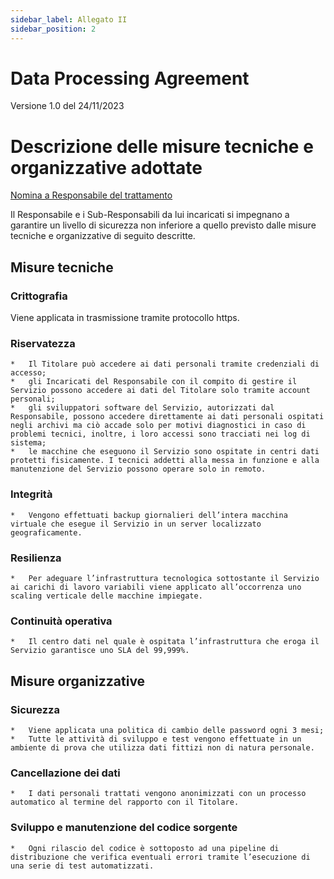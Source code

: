 ```yaml
---
sidebar_label: Allegato II
sidebar_position: 2
---
```


# Data Processing Agreement

Versione 1.0 del 24/11/2023

Descrizione delle misure tecniche e organizzative adottate
================================================================================================

[Nomina a Responsabile del trattamento](/privacy/dpa)

Il Responsabile e i Sub-Responsabili da lui incaricati si impegnano a garantire un livello di sicurezza non inferiore a quello previsto dalle misure tecniche e organizzative di seguito descritte.


## Misure tecniche

### Crittografia
Viene applicata in trasmissione tramite protocollo https.

### Riservatezza
    *   Il Titolare può accedere ai dati personali tramite credenziali di accesso;
    *   gli Incaricati del Responsabile con il compito di gestire il Servizio possono accedere ai dati del Titolare solo tramite account personali;
    *   gli sviluppatori software del Servizio, autorizzati dal Responsabile, possono accedere direttamente ai dati personali ospitati negli archivi ma ciò accade solo per motivi diagnostici in caso di problemi tecnici, inoltre, i loro accessi sono tracciati nei log di sistema;
    *   le macchine che eseguono il Servizio sono ospitate in centri dati protetti fisicamente. I tecnici addetti alla messa in funzione e alla manutenzione del Servizio possono operare solo in remoto.

### Integrità
    *   Vengono effettuati backup giornalieri dell’intera macchina virtuale che esegue il Servizio in un server localizzato geograficamente.

### Resilienza
    *   Per adeguare l’infrastruttura tecnologica sottostante il Servizio ai carichi di lavoro variabili viene applicato all’occorrenza uno scaling verticale delle macchine impiegate.

### Continuità operativa
    *   Il centro dati nel quale è ospitata l’infrastruttura che eroga il Servizio garantisce uno SLA del 99,999%.


## Misure organizzative

### Sicurezza
    *   Viene applicata una politica di cambio delle password ogni 3 mesi;
    *   Tutte le attività di sviluppo e test vengono effettuate in un ambiente di prova che utilizza dati fittizi non di natura personale.

### Cancellazione dei dati
    *   I dati personali trattati vengono anonimizzati con un processo automatico al termine del rapporto con il Titolare.

### Sviluppo e manutenzione del codice sorgente
    *   Ogni rilascio del codice è sottoposto ad una pipeline di distribuzione che verifica eventuali errori tramite l’esecuzione di una serie di test automatizzati.
